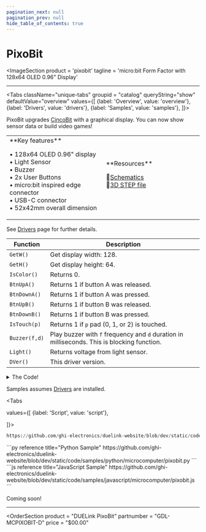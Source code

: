```yaml
---
pagination_next: null
pagination_prev: null
hide_table_of_contents: true
---
```



# PixoBit

<ImageSection
    product = 'pixobit'
    tagline = 'micro:bit Form Factor with 128x64 OLED 0.96" Display'
></ImageSection>

---

<Tabs className="unique-tabs" groupid = "catalog" queryString="show" defaultValue="overview"
  values={[
    {label: 'Overview', value: 'overview'},
    {label: 'Drivers', value: 'drivers'},
    {label: 'Samples', value: 'samples'},
  ]}>

<TabItem value="overview">

PixoBit upgrades [CincoBit](./cincobit) with a graphical display. You can now show sensor data or build video games!

<table><td width='50%'>
**Key features**

• 128x64 OLED 0.96" display<br/>
• Light Sensor<br/>
• Buzzer<br/>
• 2x User Buttons<br/>
• micro:bit inspired edge connector<br/>
• USB-C connector<br/>
• 52x42mm overall dimension<br/>

</td><td width='50%'>
**Resources**

📄[Schematics](pathname:///sch/gdl-mcpixobit-d.pdf)<br/>
🔩[3D STEP file](pathname:///3d/gdl-mcpixobit-d.step)<br/>

</td></table>

</TabItem>

<TabItem value="drivers">

See [Drivers](../../engine/drivers) page for further details.

Function | Description
--- | ---
`GetW()` | Get display width: 128.
`GetH()` | Get display height: 64.
`IsColor()` | Returns 0.
`BtnUpA()` | Returns 1 if button A was released.
`BtnDownA()` | Returns 1 if button A was pressed.
`BtnUpB()` | Returns 1 if button B was released.
`BtnDownB()` | Returns 1 if button B was pressed.
`IsTouch(p)` | Returns 1 if `p` pad (0, 1, or 2) is touched.
`Buzzer(f,d)` | Play buzzer with `f` frequency and `d` duration in milliseconds. This is blocking function.
`Light()` | Returns voltage from light sensor.  
`DVer()` | This driver version. 

<details>
  <summary>The Code!</summary>

```py reference title="PixoBit Driver"
https://github.com/ghi-electronics/duelink-website/blob/dev/static/code/drivers/microcomputer/pixobit.txt
```

</details>
</TabItem>

<TabItem value="samples">

Samples assumes [Drivers](../../engine/drivers) are installed.

<Tabs

  values={[
    {label: 'Script', value: 'script'},

]}>

<TabItem value="script">

```py reference title="Script Sample"
https://github.com/ghi-electronics/duelink-website/blob/dev/static/code/samples/script/microcomputer/pixobit.txt
```
</TabItem>

<TabItem value="py">
```py reference title="Python Sample"
https://github.com/ghi-electronics/duelink-website/blob/dev/static/code/samples/python/microcomputer/pixobit.py
```
</TabItem>

<TabItem value="js">
```js reference title="JavaScript Sample"
https://github.com/ghi-electronics/duelink-website/blob/dev/static/code/samples/javascript/microcomputer/pixobit.js
```

</TabItem>
</Tabs>
</TabItem>

<TabItem value="projects">Coming soon!</TabItem>
</Tabs>

---
<OrderSection
    product = "DUELink PixoBit"
    partnumber = "GDL-MCPIXOBIT-D"
    price = "$00.00"
></OrderSection>